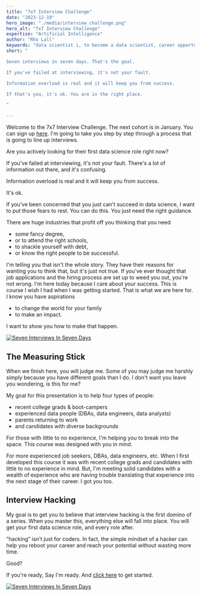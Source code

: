 ```yaml
---
title: "7x7 Interview Challenge"
date: "2023-12-19"
hero_image: "./media/interview_challenge.png"
hero_alt: "7x7 Interview Challenge"
expertise: "Artificial Intelligence"
author: "Rho Lall"
keywords: "data scientist i, to become a data scientist, career opportunities in data science"
short: "

Seven interviews in seven days. That's the goal. 

If you've failed at interviewing, it's not your fault. 

Information overload is real and it will keep you from success.

If that's you, it's ok. You are in the right place.

"

---
```

Welcome to the 7x7 Interview Challenge. The next cohort is in January. You can sign up [here](https://7x7interviewchallenge.assumewisely.com). I'm going to take you step by step through a process that is going to line up interviews.

Are you actively looking for their first data science role right now?

If you've failed at interviewing, it's not your fault. There's a lot of information out there, and it's confusing.

Information overload is real and it will keep you from success.



It's ok. 

If you've been concerned that you just can't succeed in data science, I want to put those fears to rest. You can do this. You just need the right guidance.

 

There are huge industries that profit off you thinking that you need

- some fancy degree,
- or to attend the right schools,
- to shackle yourself with debt,
- or know the right people to be successful.


I'm telling you that isn't the whole story. They have their reasons for wanting you to think that, but it's just not true. If you've ever thought that job applications and the hiring process are set up to weed you out, you're not wrong.  I'm here today because I care about your success. This is course I wish I had when I was getting started. That is what we are here for. I know you have aspirations
- to change the world for your family
- to make an impact. 

I want to show you how to make that happen.



[![Seven Interviews In Seven Days](./media/ads/interview_challenge_ad.png)](https://7x7interviewchallenge.assumewisely.com)


## The Measuring Stick

When we finish here, you will judge me. Some of you may judge me harshly simply because you have different goals than I do. I don't want you leave you wondering, is this for me?

My goal for this presentation is to help four types of people:

- recent college grads & boot-campers
- experienced data people (DBAs, data engineers, data analysts)
- parents returning to work
- and candidates with diverse backgrounds

For those with little to no experience, I'm helping you to break into the space. This course was designed with you in mind.

For more experienced job seekers, DBAs, data engineers, etc. When I first developed this course it was with recent college grads and candidates with little to no experience in mind. But, I'm meeting solid candidates with a wealth of experience who are having trouble translating that experience into the next stage of their career. I got you too.

## Interview Hacking

My goal is to get you to believe that interview hacking is the first domino of a series. When you master this, everything else will fall into place. You will get your first data science role, and every role after.

 ”hacking” isn't just for coders. In fact, the simple mindset of a hacker can help you reboot your career and reach your potential without wasting more time.

Good?

If you're ready, Say I'm ready. And [click here](https://7x7interviewchallenge.assumewisely.com) to get started.

[![Seven Interviews In Seven Days](./media/ads/interview_challenge_ad.png)](https://7x7interviewchallenge.assumewisely.com)
